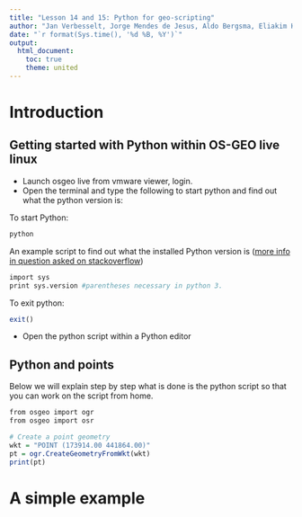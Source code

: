 ```yaml
---
title: "Lesson 14 and 15: Python for geo-scripting"
author: "Jan Verbesselt, Jorge Mendes de Jesus, Aldo Bergsma, Eliakim Hamunyela"
date: "`r format(Sys.time(), '%d %B, %Y')`"
output:
  html_document:
    toc: true
    theme: united
---
```


# Introduction

## Getting started with Python within OS-GEO live linux

- Launch osgeo live from vmware viewer, login.
- Open the terminal and type the following to start python and find out what the python version is:

To start Python:
```r
python
```

An example script to find out what the installed Python version is ([more info in question asked on stackoverflow](https://stackoverflow.com/questions/1093322/how-do-i-check-what-version-of-python-is-running-my-script))
```r
import sys
print sys.version #parentheses necessary in python 3. 
```

To exit python:
```r
exit()
```

- Open the python script within a Python editor

## Python and points

Below we will explain step by step what is done is the python script so that you
can work on the script from home.

```r
from osgeo import ogr
from osgeo import osr

# Create a point geometry
wkt = "POINT (173914.00 441864.00)"
pt = ogr.CreateGeometryFromWkt(wkt)
print(pt)
```

# A simple example

```r

```

